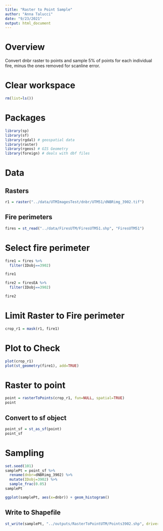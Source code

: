 ```yaml
---
title: "Raster to Point Sample"
author: "Anna Talucci"
date: "9/23/2021"
output: html_document
---
```


# Overview

Convert dnbr raster to points and sample 5% of points for each individual fire, minus the ones removed for scanline error.

# Clear workspace

```r
rm(list=ls()) 
```

# Packages

```r
library(sp)
library(sf)
library(rgdal) # geospatial data
library(raster)
library(rgeos) # GIS Geometry
library(foreign) # deals with dbf files
```

# Data
## Rasters
```r
r1 = raster("../data/UTMImagesTest/dnbr/UTM51/dNBRimg_3902.tif")
```



## Fire perimeters 

```r
fires = st_read("../data/FiresUTM/FiresUTM51.shp", "FiresUTM51")
```

# Select fire perimeter
```r
fire1 = fires %>%
  filter(IDobj==3902)

fire1
```

```r
fire2 = firesEA %>%
  filter(IDobj==3902)

fire2
```

# Limit Raster to Fire perimeter
```r
crop_r1 = mask(r1, fire1)
```



# Plot to Check
```r
plot(crop_r1)
plot(st_geometry(fire1), add=TRUE)
```



# Raster to point
```r
point = rasterToPoints(crop_r1, fun=NULL, spatial=TRUE)
point
```


## Convert to sf object
```r
point_sf = st_as_sf(point)
point_sf
```

# Sampling

```r
set.seed(101)
samplePt = point_sf %>% 
  rename(dnbr=dNBRimg_3902) %>%
  mutate(IDobj=3902) %>%
  sample_frac(0.05)
samplePt
```


```r
ggplot(samplePt, aes(x=dnbr)) + geom_histogram() 
```



## Write  to Shapefile
```r
st_write(samplePt, "../outputs/RasterToPointUTM/Points3902.shp", driver="ESRI Shapefile") 
```



